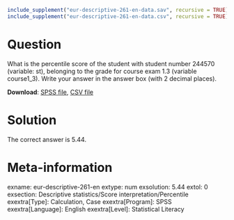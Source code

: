 ```{r, echo = FALSE, results = "hide"}
include_supplement("eur-descriptive-261-en-data.sav", recursive = TRUE)
include_supplement("eur-descriptive-261-en-data.csv", recursive = TRUE)
```

Question
========
What is the percentile score of the student with student number 244570 (variable: st), belonging to the grade for course exam 1.3 (variable course1_3). Write your answer in the answer box (with 2 decimal places). 

**Download**: [SPSS file](eur-descriptive-261-en-data.sav), [CSV file](eur-descriptive-261-en-data.csv)


Solution
========
The correct answer is 5.44.


Meta-information
================
exname: eur-descriptive-261-en
extype: num
exsolution: 5.44
extol: 0
exsection: Descriptive statistics/Score interpretation/Percentile
exextra[Type]: Calculation, Case
exextra[Program]: SPSS
exextra[Language]: English
exextra[Level]: Statistical Literacy